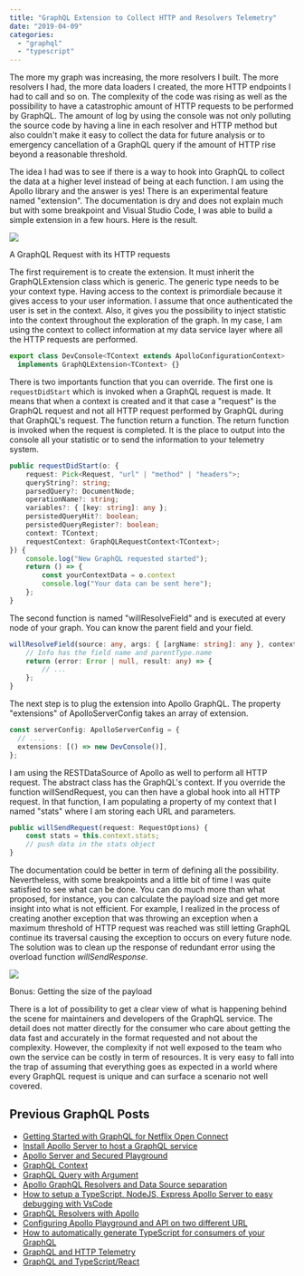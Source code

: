 ```yaml
---
title: "GraphQL Extension to Collect HTTP and Resolvers Telemetry"
date: "2019-04-09"
categories:
  - "graphql"
  - "typescript"
---
```


The more my graph was increasing, the more resolvers I built. The more resolvers I had, the more data loaders I created, the more HTTP endpoints I had to call and so on. The complexity of the code was rising as well as the possibility to have a catastrophic amount of HTTP requests to be performed by GraphQL. The amount of log by using the console was not only polluting the source code by having a line in each resolver and HTTP method but also couldn't make it easy to collect the data for future analysis or to emergency cancellation of a GraphQL query if the amount of HTTP rise beyond a reasonable threshold.

The idea I had was to see if there is a way to hook into GraphQL to collect the data at a higher level instead of being at each function. I am using the Apollo library and the answer is yes! There is an experimental feature named "extension". The documentation is dry and does not explain much but with some breakpoint and Visual Studio Code, I was able to build a simple extension in a few hours. Here is the result.

![](/images/blog/GraphQLExtension-1.png)

A GraphQL Request with its HTTP requests

The first requirement is to create the extension. It must inherit the GraphQLExtension class which is generic. The generic type needs to be your context type. Having access to the context is primordiale because it gives access to your user information. I assume that once authenticated the user is set in the context. Also, it gives you the possibility to inject statistic into the context throughout the exploration of the graph. In my case, I am using the context to collect information at my data service layer where all the HTTP requests are performed.

```typescript
export class DevConsole<TContext extends ApolloConfigurationContext>
  implements GraphQLExtension<TContext> {}
```

There is two importants function that you can override. The first one is `requestDidStart` which is invoked when a GraphQL request is made. It means that when a context is created and it that case a "request" is the GraphQL request and not all HTTP request performed by GraphQL during that GraphQL's request. The function return a function. The return function is invoked when the request is completed. It is the place to output into the console all your statistic or to send the information to your telemetry system.

```typescript
public requestDidStart(o: {
    request: Pick<Request, "url" | "method" | "headers">;
    queryString?: string;
    parsedQuery?: DocumentNode;
    operationName?: string;
    variables?: { [key: string]: any };
    persistedQueryHit?: boolean;
    persistedQueryRegister?: boolean;
    context: TContext;
    requestContext: GraphQLRequestContext<TContext>;
}) {
    console.log("New GraphQL requested started");
    return () => {
        const yourContextData = o.context
        console.log("Your data can be sent here");
    };
}
```

The second function is named "willResolveField" and is executed at every node of your graph. You can know the parent field and your field.

```typescript
willResolveField(source: any, args: { [argName: string]: any }, context: TContext, info: GraphQLResolveInfo) {
    // Info has the field name and parentType.name
    return (error: Error | null, result: any) => {
        // ...
    };
}
```

The next step is to plug the extension into Apollo GraphQL. The property "extensions" of ApolloServerConfig takes an array of extension.

```typescript
const serverConfig: ApolloServerConfig = {
  // ...,
  extensions: [() => new DevConsole()],
};
```

I am using the RESTDataSource of Apollo as well to perform all HTTP request. The abstract class has the GraphQL's context. If you override the function willSendRequest, you can then have a global hook into all HTTP request. In that function, I am populating a property of my context that I named "stats" where I am storing each URL and parameters.

```typescript
public willSendRequest(request: RequestOptions) {
    const stats = this.context.stats;
    // push data in the stats object
}
```

The documentation could be better in term of defining all the possibility. Nevertheless, with some breakpoints and a little bit of time I was quite satisfied to see what can be done. You can do much more than what proposed, for instance, you can calculate the payload size and get more insight into what is not efficient. For example, I realized in the process of creating another exception that was throwing an exception when a maximum threshold of HTTP request was reached was still letting GraphQL continue its traversal causing the exception to occurs on every future node. The solution was to clean up the response of redundant error using the overload function _willSendResponse_.

![](/images/blog/SizePayload.png)

Bonus: Getting the size of the payload

There is a lot of possibility to get a clear view of what is happening behind the scene for maintainers and developers of the GraphQL service. The detail does not matter directly for the consumer who care about getting the data fast and accurately in the format requested and not about the complexity. However, the complexity if not well exposed to the team who own the service can be costly in term of resources. It is very easy to fall into the trap of assuming that everything goes as expected in a world where every GraphQL request is unique and can surface a scenario not well covered.

## Previous GraphQL Posts

- [Getting Started with GraphQL for Netflix Open Connect](getting-started-with-graphql-for-netflix-open-connect)
- [Install Apollo Server to host a GraphQL service](install-apollo-server-to-host-a-graphql-service)
- [Apollo Server and Secured Playground](apollo-server-and-secured-playground)
- [GraphQL Context](graphql-context)
- [GraphQL Query with Argument](graphql-query-with-argument)
- [Apollo GraphQL Resolvers and Data Source separation](apollo-graphql-resolvers-and-data-source-separation)
- [How to setup a TypeScript, NodeJS, Express Apollo Server to easy debugging with VsCode](how-to-setup-a-typescript-nodejs-express-apollo-server-to-easy-debugging-with-vscode)
- [GraphQL Resolvers with Apollo](graphql-resolvers-with-apollo)
- [Configuring Apollo Playground and API on two different URL](configuring-apollo-playground-and-api-on-two-different-url)
- [How to automatically generate TypeScript for consumers of your GraphQL](how-to-automatically-generate-typescript-for-consumer-of-your-graphql)
- [GraphQL and HTTP Telemetry](graphql-extension-to-collect-http-and-resolvers-telemetry)
- [GraphQL and TypeScript/React](how-to-consume-graphql-in-typescript-and-react)
